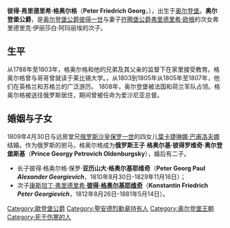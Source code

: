 {{unreferenced|time=2015-02-10T07:38:39+00:00}}
{{Infobox noble
| name        = 符騰堡的格奥尔格
| title       = 奥尔登堡的格奥尔格公爵
| image       = 1811. Oldenburg G P byKiprensky.jpg
| spouse      = [[葉卡捷琳娜·巴甫洛夫娜女大公|葉卡捷琳娜·巴甫洛夫娜]]
| issue       = 亚历山大·格奥尔基耶维奇公爵<br>[[彼得·格奥尔基耶维奇公爵_(奥尔登堡)|彼得·格奥尔基耶维奇公爵]]
| full name   = {{lang-de|Peter Friedrich Georg}}
| noble family= [[奥尔登堡王朝|奥尔登堡王朝]]
| father      = [[彼得一世_(奥尔登堡)|彼得一世]]
| mother      = 符腾堡的弗里德里克·伊丽莎白·阿玛丽埃
| birth_date  = {{birth date|1784|5|9|df=y}}
| birth_place = [[奥尔登堡|奥尔登堡]]
| death_date  = {{death date and age|1812|12|27|1784|5|9|df=y}}
| death_place = [[特维尔|特维尔]]
}}

'''彼得·弗里德里希·格奥尔格'''（'''Peter Friedrich Georg'''，{{bd|1784年|5月9日|1812年|12月27日}}），出生于[[奥尔登堡|奥尔登堡]]。'''奥尔登堡公爵'''，是[[奥尔登堡统治者列表#奥尔登堡公爵|奥尔登堡公爵]][[彼得一世_(奥尔登堡)|彼得一世]]与妻子[[符腾堡统治者列表|符腾堡公爵]][[弗里德里希·欧根_(符腾堡)|弗里德里希·欧根]]的次女弗里德里克·伊丽莎白·阿玛丽埃的次子。

== 生平 ==
从1788年至1803年，格奥尔格和他的兄弟及其父亲的监督下在家里接受教育。格奥尔格曾与哥哥曾就读于莱比锡大学。，从1803到1805年从1805年至1807年，他们在英格兰和苏格兰的广泛游历。
1808年，奥尔登堡被法国和荷兰军队占领。格奥尔格被送往俄罗斯居住，期间曾被任命为爱沙尼亚总督。

== 婚姻与子女 ==
1809年4月30日与远房堂兄[[俄国君主列表|俄罗斯沙皇]][[保罗一世_(俄国)|保罗一世]]的四女儿[[葉卡捷琳娜·巴甫洛夫娜女大公|葉卡捷琳娜·巴甫洛夫娜]]结婚。作为俄罗斯的驸马，格奥尔格成为'''俄罗斯王子''' '''格奥尔基·彼得罗维奇·奥尔登堡斯基'''（'''Prince Georgy Petrovich Oldenburgsky'''），婚后有二子。
* 长子彼得·格奥尔格·保罗·'''亚历山大·格奥尔基耶维奇'''（'''Peter Georg Paul ''Alexander Georgievich'''''，1810年8月30日-1829年11月16日）；
* 次子[[彼得·格奥尔基耶维奇公爵_(奥尔登堡)|康斯坦丁·弗里德里希·'''彼得·格奥尔基耶维奇''']]（'''Konstantin Friedrich ''Peter Georgievich'''''，1812年8月26日-1881年5月14日）。

[[Category:歐登堡公爵|Category:歐登堡公爵]]
[[Category:聖安德烈勳章持有人|Category:聖安德烈勳章持有人]]
[[Category:奥尔登堡王朝|Category:奥尔登堡王朝]]
[[Category:死于伤寒的人|Category:死于伤寒的人]]